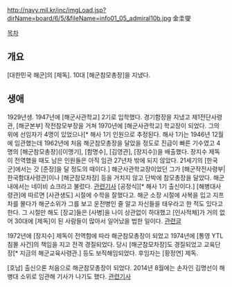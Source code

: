 http://navy.mil.kr/inc/imgLoad.jsp?dirName=board/6/5/&fileName=info01_05_admiral10b.jpg
金圭燮

[[목차]]
== 개요 ==
[대한민국 해군]의 [제독]. 10대 [해군참모총장]을 지냈다.

== 생애 ==
1929년생. 1947년에 [해군사관학교] 2기로 입학했다. 경기함장을 지냈고 제1전단사령관, [해군본부] 작전참모부장을 거쳐 1970년에 [해군사관학교] 학교장이 되었다. 그의 위에 선임자가 4명이 있었으나[* 해사 1기 인원으로 추정된다. 해사 1기는 1946년 12월에 임관했는데 1962년에 처음 해군참모총장을 달았을 정도로 진급이 빠른 기수였고 4명의 [해군참모총장]([이맹기], [함명수], [김영관], [장지수])을 배출했다. 장지수 제독이 전역했을 때도 남은 인원들은 아직 임관 27년차 밖에 되지 않았다. 21세기의 [한국군]에서는 갓 [준장]을 달 정도의 때이다.] 해군사관학교장이었던 그가 [해군작전사령부|한국함대사령관]이나 [해군참모차장] 등을 거치지 않고 단박에 참모총장을 달았다. 해군 내에서는 네이비 쇼크라고 불렀다. [http://article.joins.com/news/article/article.asp?total_id=1322266&ctg=10 관련기사] [공정식][* 해사 1기 출신이다.] [해병대사령관]에 따르면 [사관생도] 시절에 수학을 잘했다고. 해군 소장 시절에 사복을 입고 지프차를 몰다가 해군소위가 그를 보고 운전병인 줄 알고 자신들을 태우라고 한 적도 있다고 한다. 그 시절만 해도 [장교]들은 [사병]을 나이 상관없이 하대했고 [인사적체]가 거의 없어 30대에 [제독]이 된 사람들이 많아서 일어났을 법한 일이다. [http://www.rokmcmt.com/4210 관련글]

1972년에 [장지수] 제독이 전역함에 따라 해군참모총장이 되었고 1974년에 [통영 YTL 침몰 사건]의 책임을 지고 전격 경질되었다. 당시 [해군참모차장]도 경질되었고 교육단장[* 지금의 해군교육사령관.] 등도 보직해임되었다. 후임자는 [황정연] 제독.

[호남] 출신으론 처음으로 해군참모총장이 되었다. 2014년 8월에는 손자인 김명선이 해병대 소위로 임관해 기사가 나기도 했다. [http://www.newdaily.co.kr/news/article.html?no=205350 관련기사]
